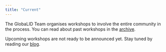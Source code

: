 ```yaml
---
title: "Current"
---
```


The GlobaLID Team organises workshops to involve the entire community in the process. You can read about past workshops in the [archive](workshop-archive.qmd).

Upcoming workshops are not ready to be announced yet. Stay tuned by reading our [blog](blog.qmd). 


